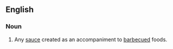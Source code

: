 ==English==
{{wikipedia}}
===Noun===
{{en-noun}}

# Any [[sauce]] created as an accompaniment to [[barbecue]]d foods.
